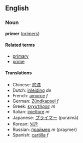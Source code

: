 ==English==
===Noun===
'''primer''' ([[primers]])

====Related terms====
*[[primary]]
*[[prime]]

====Translations====
*Chinese: [[底漆]]
*Dutch: [[inleiding]] ''de''
*French: [[amorce]] ''f''
*German: [[Zündkapsel]] ''f''
*Greek: [[εγχυτήρας]] ''m''
*Italian: [[iniettore]] ''m''
*Japanese: [[プライマー]] (puraimā)
*Korean: [[뇌관]]
*Russian: [[праймер]] ''m'' (praymer)
*Spanish: [[cartilla]] ''f''